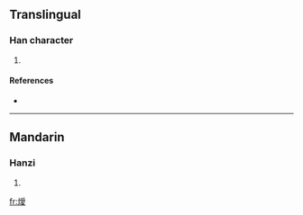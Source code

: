 ==Translingual==

===Han character===
{{Han char|rn=86|rad=火|as=13|sn=17|four=9284<sub>7</sub>|canj=火月月水 (FBBE)}}

# {{defn|Han|sort=火13}}

====References====
* {{Han ref|kx=0685.190|dkj=19489|hdz=32241.090|uh=71F0|ud=29168|bh=ED61|bd=60769}}

----

==Mandarin==

===Hanzi===
{{cmn-hanzi|pin=[[wēi]] ([[wei1]])|wg=wei<sup>1</sup>}}

# {{defn|Mandarin}}

[[fr:燰]]